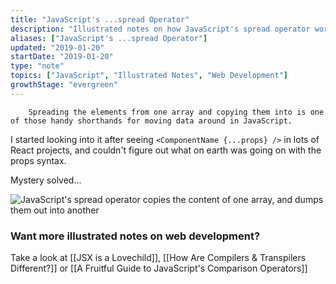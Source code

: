 ```yaml
---
title: "JavaScript's ...spread Operator"
description: "Illustrated notes on how JavaScript's spread operator works"
aliases: ["JavaScript's ...spread Operator"]
updated: "2019-01-20"
startDate: "2019-01-20"
type: "note"
topics: ["JavaScript", "Illustrated Notes", "Web Development"]
growthStage: "evergreen"
---
```


<IntroParagraph >

		Spreading the elements from one array and copying them into is one of those handy shorthands for moving data around in JavaScript.

</IntroParagraph >

I started looking into it after seeing `<ComponentName {...props} />` in lots of React projects, and couldn't figure out what on earth was going on with the props syntax.

Mystery solved...

<img
		alt = "JavaScript's spread operator copies the content of one array, and dumps them out into another"
		src = "https://res.cloudinary.com/dg3gyk0gu/image/upload/c_scale,w_900/v1592262848/maggieappleton.com/egghead-course-notes/Spread.png"
/>

### Want more illustrated notes on web development?

Take a look at [[JSX is a Lovechild]], [[How Are Compilers & Transpilers Different?]] or [[A Fruitful Guide to JavaScript's Comparison Operators]]
